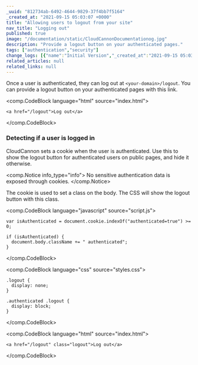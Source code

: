 ```yaml
---
_uuid: "812734ab-6492-4644-9829-37f4bb7f5164"
_created_at: "2021-09-15 05:03:07 +0000"
title: "Allowing users to logout from your site"
nav_title: "Logging out"
published: true
image: "/documentation/static/CloudCannonDocumentationog.jpg"
description: "Provide a logout button on your authenticated pages."
tags: ["authentication","security"]
change_logs: [{"name":"Initial Version","_created_at":"2021-09-15 05:03:07 +0000"}]
related_articles: null
related_links: null
---
```


Once a user is authenticated, they can log out at `<your-domain>/logout`. You can provide a logout button on your authenticated pages with this link.

<comp.CodeBlock language="html" source="index.html">
```
<a href="/logout">Log out</a>
```
</comp.CodeBlock>

### Detecting if a user is logged in
CloudCannon sets a cookie when the user is authenticated. Use this to show the logout button for authenticated users on public pages, and hide it otherwise.

<comp.Notice info_type="info">
  No sensitive authentication data is exposed through cookies.
</comp.Notice>

The cookie is used to set a class on the body. The CSS will show the logout button with this class.

<comp.CodeBlock language="javascript" source="script.js">
```
var isAuthenticated = document.cookie.indexOf("authenticated=true") >= 0;

if (isAuthenticated) {
  document.body.className += " authenticated";
}
```
</comp.CodeBlock>

<comp.CodeBlock language="css" source="styles.css">
```
.logout {
  display: none;
}

.authenticated .logout {
  display: block;
}
```
</comp.CodeBlock>

<comp.CodeBlock language="html" source="index.html">
```
<a href="/logout" class="logout">Log out</a>
```
</comp.CodeBlock>
